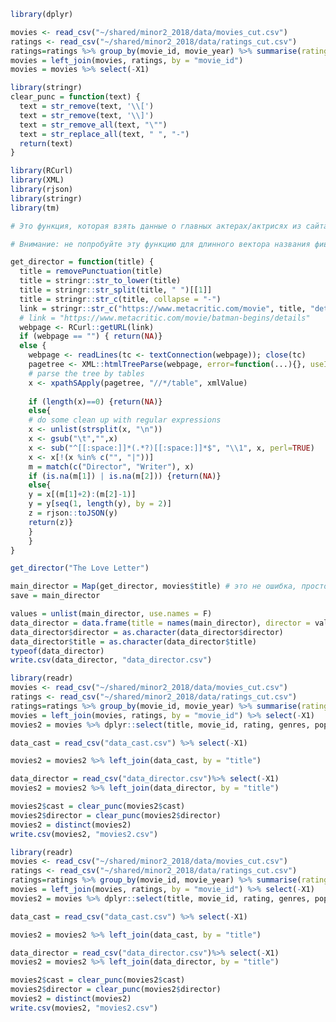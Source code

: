 
```r
library(dplyr)
```

```r
movies <- read_csv("~/shared/minor2_2018/data/movies_cut.csv")
ratings <- read_csv("~/shared/minor2_2018/data/ratings_cut.csv")
ratings=ratings %>% group_by(movie_id, movie_year) %>% summarise(rating = mean(rating,na.rm = T))
movies = left_join(movies, ratings, by = "movie_id")
movies = movies %>% select(-X1)
```

```r
library(stringr)
clear_punc = function(text) {
  text = str_remove(text, '\\[')
  text = str_remove(text, '\\]')
  text = str_remove_all(text, "\"")
  text = str_replace_all(text, " ", "-")
  return(text)
}
```



```r
library(RCurl)
library(XML)
library(rjson)
library(stringr)
library(tm)

# Это функция, которая взять данные о главных актерах/актрисях из сайта metacritic (https://www.metacritic.com/movie/batman-begins/details). Input: Название фиьлма, Output: главные актеры

# Внимание: не попробуйте эту функцию для длинного вектора названия фиьлмы. Потому что функция медленно работает (примерно 3 секунды за фильм), если длина вектор названия = 500, то время будет ~ 1500s ... Когда получится main_cast надо сохранить датафраме сразу (write.csv)

get_director = function(title) {
  title = removePunctuation(title)
  title = stringr::str_to_lower(title)
  title = stringr::str_split(title, " ")[[1]]
  title = stringr::str_c(title, collapse = "-")
  link = stringr::str_c("https://www.metacritic.com/movie", title, "details", sep = "/")
  # link = "https://www.metacritic.com/movie/batman-begins/details"
  webpage <- RCurl::getURL(link)
  if (webpage == "") { return(NA)}
  else {
    webpage <- readLines(tc <- textConnection(webpage)); close(tc)
    pagetree <- XML::htmlTreeParse(webpage, error=function(...){}, useInternalNodes = TRUE)
    # parse the tree by tables
    x <- xpathSApply(pagetree, "//*/table", xmlValue)
    
    if (length(x)==0) {return(NA)}
    else{
    # do some clean up with regular expressions
    x <- unlist(strsplit(x, "\n"))
    x <- gsub("\t","",x)
    x <- sub("^[[:space:]]*(.*?)[[:space:]]*$", "\\1", x, perl=TRUE)
    x <- x[!(x %in% c("", "|"))]
    m = match(c("Director", "Writer"), x)
    if (is.na(m[1]) | is.na(m[2])) {return(NA)}
    else{
    y = x[(m[1]+2):(m[2]-1)]
    y = y[seq(1, length(y), by = 2)]
    z = rjson::toJSON(y)
    return(z)}
    }
    }
}

get_director("The Love Letter")
```

```r
main_director = Map(get_director, movies$title) # это не ошибка, просто он медленно работает, примерно 30 минут. Поэто му я сохранил результат в датасет data_cast.csv чтобы не нужно повторить эту функцию.
save = main_director
```

```r
values = unlist(main_director, use.names = F)
data_director = data.frame(title = names(main_director), director = values)
data_director$director = as.character(data_director$director)
data_director$title = as.character(data_director$title)
typeof(data_director)
write.csv(data_director, "data_director.csv")
```

```r
library(readr)
movies <- read_csv("~/shared/minor2_2018/data/movies_cut.csv")
ratings <- read_csv("~/shared/minor2_2018/data/ratings_cut.csv")
ratings=ratings %>% group_by(movie_id, movie_year) %>% summarise(rating = mean(rating,na.rm = T))
movies = left_join(movies, ratings, by = "movie_id") %>% select(-X1)
movies2 = movies %>% dplyr::select(title, movie_id, rating, genres, popularity, runtime, movie_year, production_companies, production_countries, keywords)

data_cast = read_csv("data_cast.csv") %>% select(-X1)

movies2 = movies2 %>% left_join(data_cast, by = "title")

data_director = read_csv("data_director.csv")%>% select(-X1)
movies2 = movies2 %>% left_join(data_director, by = "title")

movies2$cast = clear_punc(movies2$cast)
movies2$director = clear_punc(movies2$director)
movies2 = distinct(movies2)
write.csv(movies2, "movies2.csv")
```


```r
library(readr)
movies <- read_csv("~/shared/minor2_2018/data/movies_cut.csv")
ratings <- read_csv("~/shared/minor2_2018/data/ratings_cut.csv")
ratings=ratings %>% group_by(movie_id, movie_year) %>% summarise(rating = mean(rating,na.rm = T))
movies = left_join(movies, ratings, by = "movie_id") %>% select(-X1)
movies2 = movies %>% dplyr::select(title, movie_id, rating, genres, popularity, runtime, movie_year, production_companies, production_countries, keywords)

data_cast = read_csv("data_cast.csv") %>% select(-X1)

movies2 = movies2 %>% left_join(data_cast, by = "title")

data_director = read_csv("data_director.csv")%>% select(-X1)
movies2 = movies2 %>% left_join(data_director, by = "title")

movies2$cast = clear_punc(movies2$cast)
movies2$director = clear_punc(movies2$director)
movies2 = distinct(movies2)
write.csv(movies2, "movies2.csv")
```